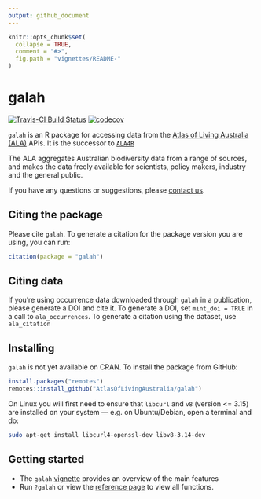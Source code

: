 ```yaml
---
output: github_document
---
```


<!-- README.md is generated from README.Rmd. Please edit that file -->

```r
knitr::opts_chunk$set(
  collapse = TRUE,
  comment = "#>",
  fig.path = "vignettes/README-"
)
```

# galah

[![Travis-CI Build Status](https://travis-ci.com/AtlasOfLivingAustralia/galah.svg?branch=master)](https://travis-ci.com/AtlasOfLivingAustralia/galah)
[![codecov](https://codecov.io/gh/AtlasOfLivingAustralia/galah/branch/master/graph/badge.svg)](https://codecov.io/gh/AtlasOfLivingAustralia/galah)

`galah` is an R package for accessing data from the [Atlas of Living Australia (ALA)](https://ala.org.au) APIs. It is the successor to [`ALA4R`](https://github.com/AtlasOfLivingAustralia/ALA4R)

The ALA aggregates Australian biodiversity data from a range of sources, and makes the data freely available for scientists, policy makers, industry and the general public.

If you have any questions or suggestions, please [contact us](mailto:support@ala.org.au).

## Citing the package
Please cite `galah`. To generate a citation for the package version you are using, you can run:
```r
citation(package = "galah")
```

## Citing data
If you're using occurrence data downloaded through `galah` in a publication, please generate a DOI and cite it. 
To generate a DOI, set `mint_doi = TRUE` in a call to `ala_occurrences`.
To generate a citation using the dataset, use `ala_citation`

## Installing

`galah` is not yet available on CRAN. To install the package from GitHub:

```r
install.packages("remotes")
remotes::install_github("AtlasOfLivingAustralia/galah")
```

On Linux you will first need to ensure that `libcurl` and `v8` (version <= 3.15) are installed on your system --- e.g. on Ubuntu/Debian, open a terminal and do:

```sh
sudo apt-get install libcurl4-openssl-dev libv8-3.14-dev
```

## Getting started

- The `galah` [vignette](https://atlasoflivingaustralia.github.io/galah/articles/galah.html) provides an overview of the main features
- Run `?galah` or view the [reference page](https://atlasoflivingaustralia.github.io/galah/reference/index.html) to view all functions.

